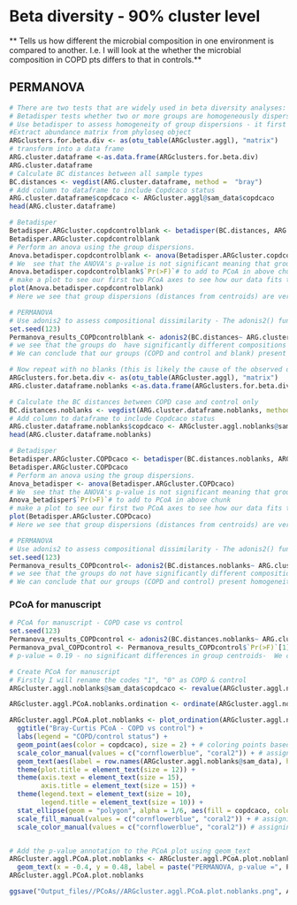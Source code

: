 # Beta diversity - 90% cluster level
** Tells us how different the microbial composition in one environment is compared to another. I.e. I will look at the whether the microbial composition in COPD pts differs to that in controls.**

## PERMANOVA
```r
# There are two tests that are widely used in beta diversity analyses: betadisper and adonis. 
# Betadisper tests whether two or more groups are homogeneously dispersed in relation to their species in studied samples (it is a multivariate analogue of Levene's test for homogeneity of variances). This test can be done to see if one group has more compositional variance than another. Moreover, homogeneity of dispersion among groups is very advisable to have if you want to test if two or more groups have different compositions, which is tested by adonis. So firstly I will perform betadisper: then move onto adonis
# Use betadisper to assess homogeneity of group dispersions - it first calculates the average distance of group members to the group centroid in multivariate space (generated by a distance matrix). Then, an ANOVA is done to test if the dispersions (variances) of groups are different.
#Extract abundance matrix from phyloseq object
ARGclusters.for.beta.div <- as(otu_table(ARGcluster.aggl), "matrix")
# transform into a data frame
ARG.cluster.dataframe <-as.data.frame(ARGclusters.for.beta.div)
ARG.cluster.dataframe
# Calculate BC distances between all sample types
BC.distances <- vegdist(ARG.cluster.dataframe, method =  "bray")
# Add column to dataframe to include Copdcaco status
ARG.cluster.dataframe$copdcaco <- ARGcluster.aggl@sam_data$copdcaco
head(ARG.cluster.dataframe)

# Betadisper 
Betadisper.ARGcluster.copdcontrolblank <- betadisper(BC.distances, ARG.cluster.dataframe$copdcaco)
Betadisper.ARGcluster.copdcontrolblank
# Perform an anova using the group dispersions.
Anova.betadisper.copdcontrolblank <- anova(Betadisper.ARGcluster.copdcontrolblank)
# We  see that the ANOVA's p-value is not significant meaning that group dispersions are homogenous ("Null hypothesis of no difference in dispersion between groups
Anova.betadisper.copdcontrolblank$`Pr(>F)`# to add to PCoA in above chunk
# make a plot to see our first two PCoA axes to see how our data fits there:
plot(Anova.betadisper.copdcontrolblank)
# Here we see that group dispersions (distances from centroids) are very similar, but also that compositions seem to be very similar too. Let's go to adonis to test whether these compositions are different or not. 

# PERMANOVA
# Use adonis2 to assess compositional dissimilarity - The adonis2() function in the vegan package is an analysis of variance using distance matrices 
set.seed(123)
Permanova_results_COPDcontrolblank <- adonis2(BC.distances~ ARG.cluster.dataframe$copdcaco, permutations = 999)
# we see that the groups do  have significantly different compositions (p<0.05). 
# We can conclude that our groups (COPD and control and blank) present homogeneity among group dispersions (compositions vary similarly) but that they have different  compositions.

# Now repeat with no blanks (this is likely the cause of the observed difference in composition)
ARGclusters.for.beta.div <- as(otu_table(ARGcluster.aggl), "matrix")
ARG.cluster.dataframe.noblanks <-as.data.frame(ARGclusters.for.beta.div)[-c(70, 71, 72),] # Remove blanks from the df

# Calculate the BC distances between COPD case and control only
BC.distances.noblanks <- vegdist(ARG.cluster.dataframe.noblanks, method =  "bray")
# Add column to dataframe to include Copdcaco status
ARG.cluster.dataframe.noblanks$copdcaco <- ARGcluster.aggl.noblanks@sam_data$copdcaco
head(ARG.cluster.dataframe.noblanks)

# Betadisper 
Betadisper.ARGcluster.COPDcaco <- betadisper(BC.distances.noblanks, ARG.cluster.dataframe.noblanks$copdcaco)
Betadisper.ARGcluster.COPDcaco
# Perform an anova using the group dispersions.
Anova_betadisper <- anova(Betadisper.ARGcluster.COPDcaco)
# We  see that the ANOVA's p-value is not significant meaning that group dispersions are homogenous ("Null hypothesis of no difference in dispersion between groups
Anova_betadisper$`Pr(>F)`# to add to PCoA in above chunk
# make a plot to see our first two PCoA axes to see how our data fits there:
plot(Betadisper.ARGcluster.COPDcaco)
# Here we see that group dispersions (distances from centroids) are very similar, but also that compositions seem to be very similar too. Let's go to adonis to test whether these compositions are different or not. 

# PERMANOVA
# Use adonis2 to assess compositional dissimilarity - The adonis2() function in the vegan package is an analysis of variance using distance matrices 
set.seed(123)
Permanova_results_COPDcontrol<- adonis2(BC.distances.noblanks~ ARG.cluster.dataframe.noblanks$copdcaco, permutations = 999)
# we see that the groups do not have significantly different compositions (p>0.05). 
# We can conclude that our groups (COPD and control) present homogeneity among group dispersions (compositions vary similarly) and also they have very similar compositions.
```
### PCoA for manuscript
```r
# PCoA for manuscript - COPD case vs control
set.seed(123)
Permanova_results_COPDcontrol <- adonis2(BC.distances.noblanks~ ARG.cluster.dataframe.noblanks$copdcaco, permutations = 999)
Permanova_pval_COPDcontrol <- Permanova_results_COPDcontrol$`Pr(>F)`[1]
# p-value = 0.19 - no significant differences in group centroids-  We can conclude that our groups

# Create PCoA for manuscript
# Firstly I will rename the codes "1", "0" as COPD & control 
ARGcluster.aggl.noblanks@sam_data$copdcaco <- revalue(ARGcluster.aggl.noblanks@sam_data$copdcaco, c('1' ='COPD', '0' = 'control'))

ARGcluster.aggl.PCoA.noblanks.ordination <- ordinate(ARGcluster.aggl.noblanks, method="PCoA", distance="bray")

ARGcluster.aggl.PCoA.plot.noblanks <- plot_ordination(ARGcluster.aggl.noblanks, ARGcluster.aggl.PCoA.noblanks.ordination, color = "copdcaco", shape = "copdcaco") +
  ggtitle("Bray-Curtis PCoA - COPD vs control") +
  labs(legend = "COPD/control status") +
  geom_point(aes(color = copdcaco), size = 2) + # coloring points based on copdcaco variable
  scale_color_manual(values = c("cornflowerblue", "coral2")) + # assigning blue to COPD and red to control
  geom_text(aes(label = row.names(ARGcluster.aggl.noblanks@sam_data), hjust = -0.3, vjust = -0.5), size = 2) +
  theme(plot.title = element_text(size = 12)) +
  theme(axis.text = element_text(size = 15),
        axis.title = element_text(size = 15)) + 
  theme(legend.text = element_text(size = 10),
        legend.title = element_text(size = 10)) +
  stat_ellipse(geom = "polygon", alpha = 1/6, aes(fill = copdcaco, color = copdcaco)) + # coloring ellipses based on copdcaco variable
  scale_fill_manual(values = c("cornflowerblue", "coral2")) + # assigning blue to COPD and red to control
  scale_color_manual(values = c("cornflowerblue", "coral2")) # assigning blue to COPD and red to control


# Add the p-value annotation to the PCoA plot using geom_text
ARGcluster.aggl.PCoA.plot.noblanks <- ARGcluster.aggl.PCoA.plot.noblanks +
  geom_text(x = -0.4, y = 0.48, label = paste("PERMANOVA, p-value =", Permanova_pval_COPDcontrol), size = 3.7, color = "black")
ARGcluster.aggl.PCoA.plot.noblanks

ggsave("Output_files//PCoAs//ARGcluster.aggl.PCoA.plot.noblanks.png", ARGcluster.aggl.PCoA.plot.noblanks, width = 9, height = 6, dpi = 1000)
```